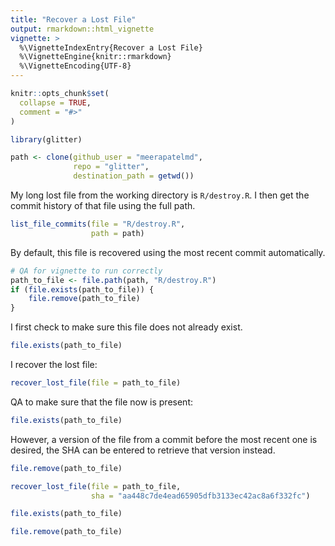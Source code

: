 ```yaml
---
title: "Recover a Lost File"
output: rmarkdown::html_vignette
vignette: >
  %\VignetteIndexEntry{Recover a Lost File}
  %\VignetteEngine{knitr::rmarkdown}
  %\VignetteEncoding{UTF-8}
---
```


```r
knitr::opts_chunk$set(
  collapse = TRUE,
  comment = "#>"
)
```

```r
library(glitter)
```

```r
path <- clone(github_user = "meerapatelmd",
              repo = "glitter",
              destination_path = getwd())
```


My long lost file from the working directory is `R/destroy.R`. I then get the commit history of that file using the full path. 

```r
list_file_commits(file = "R/destroy.R",
                  path = path)
```

By default, this file is recovered using the most recent commit automatically.

```r
# QA for vignette to run correctly 
path_to_file <- file.path(path, "R/destroy.R")
if (file.exists(path_to_file)) {
    file.remove(path_to_file)
} 
```

I first check to make sure this file does not already exist. 

```r
file.exists(path_to_file)
```

I recover the lost file:  

```r
recover_lost_file(file = path_to_file)
```

QA to make sure that the file now is present:  

```r
file.exists(path_to_file)
```

However, a version of the file from a commit before the most recent one is desired, the SHA can be entered to retrieve that version instead. 

```r
file.remove(path_to_file)
```

```r
recover_lost_file(file = path_to_file, 
                  sha = "aa448c7de4ead65905dfb3133ec42ac8a6f332fc")
```


```r
file.exists(path_to_file)
```

```r
file.remove(path_to_file)
```

